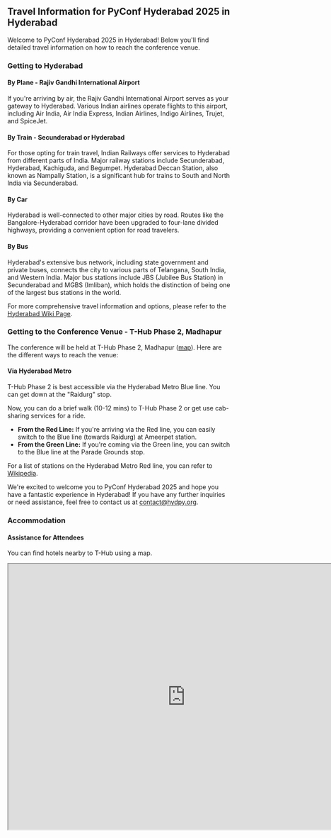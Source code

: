 ## Travel Information for PyConf Hyderabad 2025 in Hyderabad

Welcome to PyConf Hyderabad 2025 in Hyderabad! Below you'll find detailed travel information on how to reach the conference venue.

### Getting to Hyderabad

#### By Plane - Rajiv Gandhi International Airport

If you're arriving by air, the Rajiv Gandhi International Airport serves as your gateway to Hyderabad. Various Indian airlines operate flights to this airport, including Air India, Air India Express, Indian Airlines, Indigo Airlines, Trujet, and SpiceJet.

#### By Train - Secunderabad or Hyderabad

For those opting for train travel, Indian Railways offer services to Hyderabad from different parts of India. Major railway stations include Secunderabad, Hyderabad, Kachiguda, and Begumpet. Hyderabad Deccan Station, also known as Nampally Station, is a significant hub for trains to South and North India via Secunderabad.

#### By Car

Hyderabad is well-connected to other major cities by road. Routes like the Bangalore-Hyderabad corridor have been upgraded to four-lane divided highways, providing a convenient option for road travelers.

#### By Bus

Hyderabad's extensive bus network, including state government and private buses, connects the city to various parts of Telangana, South India, and Western India. Major bus stations include JBS (Jubilee Bus Station) in Secunderabad and MGBS (Imliban), which holds the distinction of being one of the largest bus stations in the world.

For more comprehensive travel information and options, please refer to the [Hyderabad Wiki Page](https://wikitravel.org/en/Hyderabad#Get_in).

### Getting to the Conference Venue - T-Hub Phase 2, Madhapur

The conference will be held at T-Hub Phase 2, Madhapur ([map](https://maps.app.goo.gl/7Ey8qqYmpvMzt5mx8)). Here are the different ways to reach the venue:

#### Via Hyderabad Metro

T-Hub Phase 2 is best accessible via the Hyderabad Metro Blue line. You can get down at the "Raidurg" stop.

Now, you can do a brief walk (10-12 mins) to T-Hub Phase 2 or get use cab-sharing services for a ride.

- **From the Red Line:** If you're arriving via the Red line, you can easily switch to the Blue line (towards Raidurg) at Ameerpet station.
- **From the Green Line:** If you're coming via the Green line, you can switch to the Blue line at the Parade Grounds stop.

For a list of stations on the Hyderabad Metro Red line, you can refer to [Wikipedia](https://en.wikipedia.org/wiki/Blue_Line_(Hyderabad_Metro)).

We're excited to welcome you to PyConf Hyderabad 2025 and hope you have a fantastic experience in Hyderabad! If you have any further inquiries or need assistance, feel free to contact us at [contact@hydpy.org](mailto:contact@hydpy.org).

### Accommodation

#### Assistance for Attendees

You can find hotels nearby to T-Hub using a map.

<iframe src="https://www.google.com/maps/embed?pb=!1m16!1m12!1m3!1d18993.135217228486!2d78.37284494392024!3d17.43301702077044!2m3!1f0!2f0!3f0!3m2!1i1024!2i768!4f13.1!2m1!1shotels%20nearby%20t%20hub%20!5e1!3m2!1sen!2sin!4v1738763046817!5m2!1sen!2sin" width="800" height="600" style={{border:0}} allowfullscreen="" loading="lazy" referrerpolicy="no-referrer-when-downgrade"></iframe>